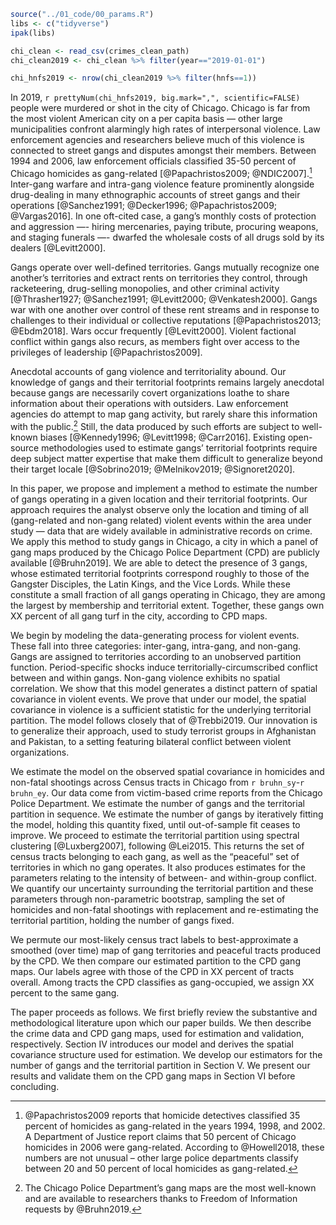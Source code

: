```r

source("../01_code/00_params.R")
libs <- c("tidyverse")
ipak(libs)

chi_clean <- read_csv(crimes_clean_path) 
chi_clean2019 <- chi_clean %>% filter(year=="2019-01-01")

chi_hnfs2019 <- nrow(chi_clean2019 %>% filter(hnfs==1)) 

```

In 2019, `r prettyNum(chi_hnfs2019, big.mark=",", scientific=FALSE)` people were murdered or shot in the city of Chicago. Chicago is far from the most violent American city on a per capita basis — other large municipalities confront alarmingly high rates of interpersonal violence.  Law enforcement agencies and researchers believe much of this violence is connected to street gangs and disputes amongst their members. Between 1994 and 2006, law enforcement officials classified 35-50 percent of Chicago homicides as gang-related [@Papachristos2009; @NDIC2007].^[@Papachristos2009 reports that homicide detectives classified 35 percent of homicides as gang-related in the years 1994, 1998, and 2002. A Department of Justice report claims that 50 percent of Chicago homicides in 2006 were gang-related. According to @Howell2018, these numbers are not unusual -- other large police departments classify between 20 and 50 percent of local homicides as gang-related.] Inter-gang warfare and intra-gang violence feature prominently alongside drug-dealing in many ethnographic accounts of street gangs and their operations [@Sanchez1991; @Decker1996; @Papachristos2009; @Vargas2016]. In one oft-cited case, a gang's monthly costs of protection and aggression —- hiring mercenaries, paying tribute, procuring weapons, and staging funerals —- dwarfed the wholesale costs of all drugs sold by its dealers [@Levitt2000].

Gangs operate over well-defined territories. Gangs mutually recognize one another's territories and extract rents on territories they control, through racketeering, drug-selling monopolies, and other criminal activity [@Thrasher1927; @Sanchez1991; @Levitt2000; @Venkatesh2000]. Gangs war with one another over control of these rent streams and in response to challenges to their individual or collective reputations [@Papachristos2013; @Ebdm2018]. Wars occur frequently [@Levitt2000]. Violent factional conflict within gangs also recurs, as members fight over access to the  privileges of leadership [@Papachristos2009].

Anecdotal accounts of gang violence and territoriality abound. Our knowledge of gangs and their territorial footprints remains largely anecdotal because gangs are necessarily covert organizations loathe to share information about their operations with outsiders. Law enforcement agencies do attempt to map gang activity, but rarely share this information with the public.^[The Chicago Police Department's gang maps are the most well-known and are available to researchers thanks to Freedom of Information requests by @Bruhn2019.] Still, the data produced by such efforts are subject to well-known biases [@Kennedy1996; @Levitt1998; @Carr2016]. Existing open-source methodologies used to estimate gangs' territorial footprints require deep subject matter expertise that make them difficult to generalize beyond their target locale [@Sobrino2019; @Melnikov2019; @Signoret2020].

In this paper, we propose and implement a method to estimate the number of gangs operating in a given location and their territorial footprints. Our approach requires the analyst observe only the location and timing of all (gang-related and non-gang related) violent events within the area under study — data that are widely available in administrative records on crime. We apply this method to study gangs in Chicago, a city in which a panel of gang maps produced by the Chicago Police Department (CPD) are publicly available [@Bruhn2019]. We are able to detect the presence of 3 gangs, whose estimated territorial footprints correspond roughly to those of the Gangster Disciples, the Latin Kings, and the Vice Lords. While these constitute a small fraction of all gangs operating in Chicago, they are among the largest by membership and territorial extent. Together, these gangs own XX percent of all gang turf in the city, according to CPD maps. 

We begin by modeling the data-generating process for violent events. These fall into three categories: inter-gang, intra-gang, and non-gang. Gangs are assigned to territories according to an unobserved partition function. Period-specific shocks induce territorially-circumscribed conflict between and within gangs. Non-gang violence exhibits no spatial correlation. We show that this model generates a distinct pattern of spatial covariance in violent events. We prove that under our model, the spatial covariance in violence is a sufficient statistic for the underlying territorial partition. The model follows closely that of @Trebbi2019. Our innovation is to generalize their approach, used to study terrorist groups in Afghanistan and Pakistan, to a setting featuring bilateral conflict between violent organizations. 

We estimate the model on the observed spatial covariance in homicides and non-fatal shootings across Census tracts in Chicago from `r bruhn_sy`-`r bruhn_ey`. Our data come from victim-based crime reports from the Chicago Police Department. We estimate the number of gangs and the territorial partition in sequence. We estimate the number of gangs by iteratively fitting the model, holding this quantity fixed, until out-of-sample fit ceases to improve. We proceed to estimate the territorial partition using spectral clustering [@Luxberg2007], following @Lei2015. This returns the set of census tracts belonging to each gang, as well as the "peaceful" set of territories in which no gang operates. It also produces estimates for the parameters relating to the intensity of between- and within-group conflict. We quantify our uncertainty surrounding the territorial partition and these parameters through non-parametric bootstrap, sampling the set of homicides and non-fatal shootings with replacement and re-estimating the territorial partition, holding the number of gangs fixed. 

We permute our most-likely census tract labels to best-approximate a smoothed (over time) map of gang territories and peaceful tracts produced by the CPD. We then compare our estimated partition to the CPD gang maps. Our labels agree with those of the CPD in XX percent of tracts overall. Among tracts the CPD classifies as gang-occupied, we assign XX percent to the same gang.

The paper proceeds as follows. We first briefly review the substantive and methodological literature upon which our paper builds. We then describe the crime data and CPD gang maps, used for estimation and validation, respectively. Section IV introduces our model and derives the spatial covariance structure used for estimation. We develop our estimators for the number of gangs and the territorial partition in Section V. We present our results and validate them on the CPD gang maps in Section VI before concluding. 